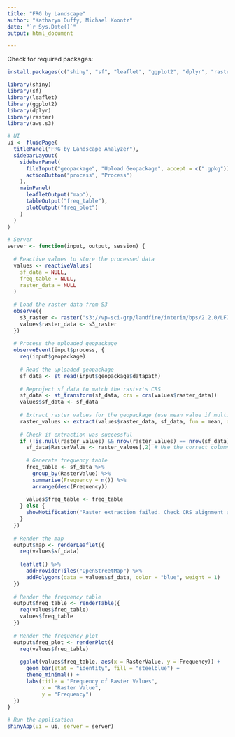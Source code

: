 ```yaml
---
title: "FRG by Landscape"
author: "Katharyn Duffy, Michael Koontz"
date: "`r Sys.Date()`"
output: html_document

---
```


Check for required packages:

```r
install.packages(c("shiny", "sf", "leaflet", "ggplot2", "dplyr", "raster", "aws.s3"))
```

```r
library(shiny)
library(sf)
library(leaflet)
library(ggplot2)
library(dplyr)
library(raster)
library(aws.s3)

# UI
ui <- fluidPage(
  titlePanel("FRG by Landscape Analyzer"),
  sidebarLayout(
    sidebarPanel(
      fileInput("geopackage", "Upload Geopackage", accept = c(".gpkg")),
      actionButton("process", "Process")
    ),
    mainPanel(
      leafletOutput("map"),
      tableOutput("freq_table"),
      plotOutput("freq_plot")
    )
  )
)

# Server
server <- function(input, output, session) {
  
  # Reactive values to store the processed data
  values <- reactiveValues(
    sf_data = NULL,
    freq_table = NULL,
    raster_data = NULL
  )
  
  # Load the raster data from S3
  observe({
    s3_raster <- raster("s3://vp-sci-grp/landfire/interim/bps/2.2.0/LF2020_FRG_220_CONUS.tif")
    values$raster_data <- s3_raster
  })
  
  # Process the uploaded geopackage
  observeEvent(input$process, {
    req(input$geopackage)
    
    # Read the uploaded geopackage
    sf_data <- st_read(input$geopackage$datapath)
    
    # Reproject sf_data to match the raster's CRS
    sf_data <- st_transform(sf_data, crs = crs(values$raster_data))
    values$sf_data <- sf_data
    
    # Extract raster values for the geopackage (use mean value if multiple cells overlap)
    raster_values <- extract(values$raster_data, sf_data, fun = mean, df = TRUE)
    
    # Check if extraction was successful
    if (!is.null(raster_values) && nrow(raster_values) == nrow(sf_data)) {
      sf_data$RasterValue <- raster_values[,2] # Use the correct column index for raster values
      
      # Generate frequency table
      freq_table <- sf_data %>%
        group_by(RasterValue) %>%
        summarise(Frequency = n()) %>%
        arrange(desc(Frequency))
      
      values$freq_table <- freq_table
    } else {
      showNotification("Raster extraction failed. Check CRS alignment and data.", type = "error")
    }
  })
  
  # Render the map
  output$map <- renderLeaflet({
    req(values$sf_data)
    
    leaflet() %>%
      addProviderTiles("OpenStreetMap") %>%
      addPolygons(data = values$sf_data, color = "blue", weight = 1)
  })
  
  # Render the frequency table
  output$freq_table <- renderTable({
    req(values$freq_table)
    values$freq_table
  })
  
  # Render the frequency plot
  output$freq_plot <- renderPlot({
    req(values$freq_table)
    
    ggplot(values$freq_table, aes(x = RasterValue, y = Frequency)) +
      geom_bar(stat = "identity", fill = "steelblue") +
      theme_minimal() +
      labs(title = "Frequency of Raster Values",
           x = "Raster Value",
           y = "Frequency")
  })
}

# Run the application 
shinyApp(ui = ui, server = server)
```